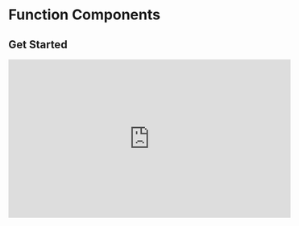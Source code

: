 
<Head>
  <title>Learn React | Function Components > Get Started</title>
</Head>

# Function Components

## Get Started

<iframe
  width="560"
  height="315"
  src="https://www.youtube.com/embed/Y-_-KhMx0qU"
  frameborder="0"
  allow="autoplay; encrypted-media"
  allowfullscreen
></iframe>
<Index />
